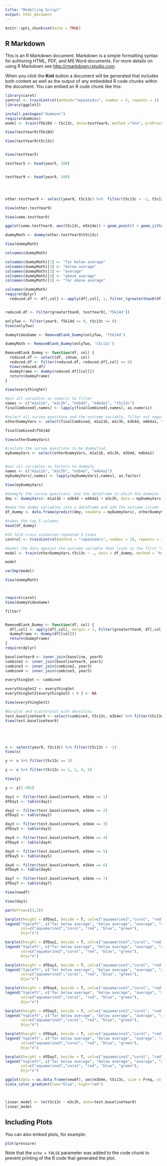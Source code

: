 ```yaml
---
title: "Modelling Script"
output: html_document
---
```


```r
knitr::opts_chunk$set(echo = TRUE)
```

## R Markdown

This is an R Markdown document. Markdown is a simple formatting syntax for authoring HTML, PDF, and MS Word documents. For more details on using R Markdown see <http://rmarkdown.rstudio.com>.

When you click the **Knit** button a document will be generated that includes both content as well as the output of any embedded R code chunks within the document. You can embed an R code chunk like this:

```r
library(caret)
control <- trainControl(method="repeatedcv", number = 5, repeats = 1)
library(ggplot2)

install.packages("dummies")
require(dummies)
model <- train(f5k10d ~ t5c13c, data=testYear9, method ="knn", preProcess = "scale", trControl = control)

View(testYear9$f5k10d)

View(testYear9$t5c13c)


View(testYear5)

testYear5 <- head(year5, 100)


testYear9 <- head(year9, 100)




other.testYear9 <- select(year9, t5c13c) %>%  filter(t5c13c > -1, t5c13c < 7)

View(other.testYear9)

View(some.testYear9)

ggplot(some.testYear9, aes(t5c13c, m5k14e)) + geom_point() + geom_jitter(width = .05)

dummyMath <- dummy(other.testYear9$t5c13c)

View(dummyMath)

colnames(dummyMath)

colnames(dummyMath)[1] <- "far below average"
colnames(dummyMath)[2] <- "below average"
colnames(dummyMath)[3] <- "average"
colnames(dummyMath)[4] <- "above average"
colnames(dummyMath)[5] <- "far above average"

colnames(dummyMath)
require(dplyr)
  reduced.df <- df[,col] <- apply(df[,col], 1, filter_(greaterthan0(df[col])))


reduced.df <- Filter(greaterthan0, testYear9[,'f5k14d'])

onlyTwo <- filter(year9, f5k14d >= 0, t5c13c >= 0)
View(onlyTwo)

dummyVideoGame <- RemoveBlank_Dummy(onlyTwo, 'f5k14d')

dummyMath <- RemoveBlank_Dummy(onlyTwo, 't5c13c')

RemoveBlank_Dummy <- function(df, col) {
  reduced.df <- select(df, idnum, col)
  reduced.df <- filter(reduced.df, reduced.df[,col] >= 0)
  View(reduced.df)
  dummyFrame <- dummy(reduced.df[[col]])
  return(dummyFrame)
}

View(everythingSet)
```

```r

#put all varaibles as numeric to filter
names <- c("m1a11b", "m3c3h", "m3b4d", "m4b4a1", "t5c13c")
finalCombined[,names] <- lapply(finalCombined[,names], as.numeric) 

#select all survey questions and the outcome variable, filter out negative numbers
otherDummyVars <- select(finalCombined, m1a11b, m3c3h, m3b4d, m4b4a1, t5c13c) %>% filter(f5k14d >= 0, m3c3h >= 0, t5c13c >= 0, t5c13c < 6, m1a11b > 0, m3b4d > 0, m4b4a1 > 0)

finalCombined$f5k14d

View(otherDummyVars)

#isolate the survey questions to be dummyfied
myDummyVars <- select(otherDummyVars, m1a11b, m3c3h, m3b4d, m4b4a1)


#put all variables as factors to dummyfy
names <- c("m1a11b", "m3c3h", "m3b4d", "m4b4a1")
myDummyVars[,names] <- lapply(myDummyVars[,names], as.factor)

View(myDummyVars)

#dummyfy the curvey questions. Use the dataframe in which the dummies live (myDummyVars)
dmy <- dummyVars(~ m1a11b + m3b4d + m4b4a1 + m3c3h, data = myDummyVars)

#make the dummy variables into a dataframe and add the outcome column
df_dummy <- data.frame(predict(dmy, newdata = myDummyVars), otherDummyVars$t5c13c)

#takes the top 5 columns
head(df_dummy)

#10 fold cross vaidation repeated 3 times
control <- trainControl(method = "repeatedcv", number = 10, repeats = 3)

#model the data against the outcome variable that lives in the first "dummy" table made, (otherDummyVars)
model <- train(otherDummyVars.t5c13c ~ ., data = df_dummy, method = "knn", trControl = control, tuneLength = 20)

model

varImp(model)

```

```r
View(dummyMath)



require(caret)
View(dummyVideoGame)

filter?


RemoveBlank_Dummy <- function(df, col) {
  df[,col] <- apply(df[,col], margin = 1, Filter(greaterthan0, df[,col]))
  dummyFrame <- dummy(df[[col]])
  return(dummyFrame)
}
require(dplyr)

baselineYear9 <- inner_join(baseline, year9)
combine2 <- inner_join(baselineYear9, year1)
combine3 <- inner_join(combine2, year3)
combine4 <- inner_join(combine3, year5)

everythingSet <- combine4

everythingSet2 <- everythingSet
everythingSet2[everythingSet2 < 0 ] <- NA

View(everythingSet2)

```


```r
#barplot and scatterplot with densities
test.baselineYear9 <- select(combine4, t5c13c, m3b4e) %>% filter(t5c13c > -1, m3b4e > -1, t5c13c < 7)
View(test.baselineYear9)





x <- select(year9, t5c13c) %>% filter(t5c13c > -1)
View(x)

y <- x %>% filter(t5c13c == 3)

y <- x %>% filter(t5c13c == 1, 2, 4, 5)

View(y)

y <- y[1:302]

day1 <- filter(test.baselineYear9, m3b4e == 1)
dfDay1 <- table(day1)

day2 <- filter(test.baselineYear9, m3b4e == 2)
dfDay2 <- table(day2)

day3 <- filter(test.baselineYear9, m3b4e == 3)
dfDay3 <- table(day3)

day4 <- filter(test.baselineYear9, m3b4e == 4)
dfDay4 <- table(day4)

day5 <- filter(test.baselineYear9, m3b4e == 5)
dfDay5 <- table(day5)

day6 <- filter(test.baselineYear9, m3b4e == 6)
dfDay6 <- table(day6)

day7 <- filter(test.baselineYear9, m3b4e == 7)
dfDay7 <- table(day7)

View(newdf)

View(day1)

par(mfrow=c(3,3))

barplot(height = dfDay1, beside = T, col=c("aquamarine3","coral", "red", "blue", "green"))
legend("topleft", c("far below average", "below average", "average", "above average", "far above average"), pch=15, 
       col=c("aquamarine3","coral", "red", "blue", "green"), 
       bty="n")

barplot(height = dfDay2, beside = T, col=c("aquamarine3","coral", "red", "blue", "green"))
legend("topleft", c("far below average", "below average", "average", "above average", "far above average"), pch=15, 
       col=c("aquamarine3","coral", "red", "blue", "green"), 
       bty="n")

barplot(height = dfDay3, beside = T, col=c("aquamarine3","coral", "red", "blue", "green"))
legend("topleft", c("far below average", "below average", "average", "above average", "far above average"), pch=15, 
       col=c("aquamarine3","coral", "red", "blue", "green"), 
       bty="n")

barplot(height = dfDay4, beside = T, col=c("aquamarine3","coral", "red", "blue", "green"))
legend("topleft", c("far below average", "below average", "average", "above average", "far above average"), pch=15, 
       col=c("aquamarine3","coral", "red", "blue", "green"), 
       bty="n")

barplot(height = dfDay5, beside = T, col=c("aquamarine3","coral", "red", "blue", "green"))
legend("topleft", c("far below average", "below average", "average", "above average", "far above average"), pch=15, 
       col=c("aquamarine3","coral", "red", "blue", "green"), 
       bty="n")

barplot(height = dfDay6, beside = T, col=c("aquamarine3","coral", "red", "blue", "green"))
legend("topleft", c("far below average", "below average", "average", "above average", "far above average"), pch=15, 
       col=c("aquamarine3","coral", "red", "blue", "green"), 
       bty="n")

barplot(height = dfDay7, beside = T, col=c("aquamarine3","coral", "red", "blue", "green"))
legend("topleft", c("far below average", "below average", "average", "above average", "far above average"), pch=15, 
       col=c("aquamarine3","coral", "red", "blue", "green"), 
       bty="n")

ggplot(data = as.data.frame(newdf), aes(m3b4e, t5c13c, size = Freq, color = Freq)) + geom_point() +
scale_color_gradient(low="blue", high="red") 



linear_model <- lm(t5c13c ~ m3c3h, data=test.baselineYear9)
linear_model

```

## Including Plots

You can also embed plots, for example:

```r
plot(pressure)
```

Note that the `echo = FALSE` parameter was added to the code chunk to prevent printing of the R code that generated the plot.
